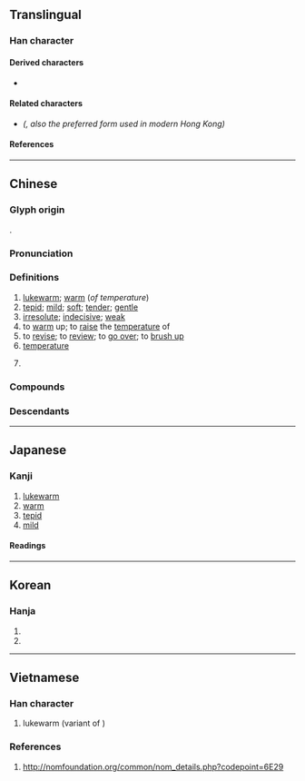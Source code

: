 {{also|温}}
{{character info}}
==Translingual==
{{ja-forms|[[温]]|[[温]]|溫}}

===Han character===
{{Han char|rn=85|rad=水|as=10|sn=13|four=36117|canj=EWOT|ids=⿰氵𥁕}}

====Derived characters====
* {{l|mul|[[薀]]([[蕰]]), [[𨷇]]}}

====Related characters====
* {{l|mul|[[温]]}} ''({{w|Simplified Chinese}}, also the preferred form used in modern Hong Kong)'' <!-- Refer HKSCS 2016 and http://input.foruto.com/ccc/gongbiu/dzijingbiu/ -->

====References====
{{Han ref|kx=0640.230|dkj=17968|hdz=31699.080|uh=6EAB}}

----

==Chinese==
{{zh-forms|s=温|t2=温}}
{{zh-wp|zh:溫姓|yue:温氏|nan:Un (súi-pêng)}}

===Glyph origin===
{{Han etym}}
{{Han compound|氵|alt1=水|𥁕|ls=psc|c1=s|c2=p}}.

===Pronunciation===
{{zh-pron
|m=wēn
|m-s=
|c=wan1
|c-t=vun1
|g=
|h=pfs=vûn
|j=
|mb=
|md=ŭng
|mn=un
|mn-t=ung1
|w=1un
|x=
|mc=y
|oc=y
|cat=a,v,pn
}}

===Definitions===
{{zh-hanzi}}

# [[lukewarm]]; [[warm]] (''of temperature'')
# [[tepid]]; [[mild]]; [[soft]]; [[tender]]; [[gentle]]
# [[irresolute]]; [[indecisive]]; [[weak]]
# to [[warm]] up; to [[raise]] the [[temperature]] of
# to [[revise]]; to [[review]]; to [[go over]]; to [[brush up]]
# [[temperature]]
# {{surname|zh}}
#: {{zh-x|^溫 ^家-寶|{{w|Wen Jiabao}}}}

===Compounds===
{{zh-der|三溫暖|低溫|低溫殺菌|低溫食品|保溫|保溫瓶|保溫箱|候溫|冬溫夏凊|別後寒溫|北溫帶|同溫層|囊溫郎當|基礎體溫|室溫|寒溫|寒溫序|常溫|常溫動物|常溫層|平均溫度|弼馬溫|恆溫|恆溫動物|恆溫層|扇枕溫席|扇枕溫衾|扇枕溫被|挾冰求溫|斜溫層|朱溫|桓溫|款語溫言|氣溫|水溫|溫克|溫八叉|溫卷|溫厚|溫吞吞|溫和|溫和飲食|溫哥華|溫婉|溫存|溫室|溫室效應|溫尼伯|溫居|溫嶠|溫差|溫布頓|溫席扇枕|溫帶|溫帶植物|溫帶氣旋|溫床|溫度|溫度表|溫度計|溫庭筠|溫情|溫情主義|溫故知新|溫文|溫文儒雅|溫文爾雅|溫暖|溫暾|溫書|溫柔|溫柔敦厚|溫柔鄉|溫毛|溫水|溫泉|溫泉浴|溫淳|溫湯|溫溫|溫潤|溫潤如玉|溫煦|溫熱|溫習|溫良|溫血動物|溫覺|溫酒|溫雅|溫順|溫飽|溫香豔玉|溫香軟玉|溫馨|溫馴|溫鰲妝燕|燃犀溫嶠|爾雅溫文|玉軟香溫|等溫線|絕對溫度|腼腆溫柔|舊夢重溫|色思溫|色溫|華氏溫標|薩爾溫江|變溫|變溫動物|變溫層|超低溫|軟玉溫香|軟語溫存|軟香溫玉|逆溫|逆溫層|鄂溫克族|重溫舊夢|重溫舊業|降溫|餘溫|香溫玉軟|香潤玉溫|馬克吐溫|體溫|體溫計|高溫|高溫消毒|高空逆溫|體溫錶|拿摩溫|溫州|溫宿}}

===Descendants===
{{CJKV||j=温|おん|온|ôn}}

{{zh-cat|Intermediate}}

----

==Japanese==
{{ja-kanji forms|温|溫}}

===Kanji===
{{ja-kanji|grade=|rs=水10|shin=温}}

# [[lukewarm]]
# [[warm]]
# [[tepid]]
# [[mild]]

====Readings====
{{ja-readings
|goon=おん
|kanon=おん
|toon=うん
|kun=あたた-か, あたた-める
}}

----

==Korean==

===Hanja===
{{ko-hanja|[[따뜻하다|따뜻할]]|온}}

# {{hanja form of|온|[[warm]]}}
# {{hanja form of|온|[[heat up]]}}

----

==Vietnamese==

===Han character===
{{vi-readings|reading=ôn|rs=水10}}

# lukewarm (variant of {{l|ko|温}})

===References===
# http://nomfoundation.org/common/nom_details.php?codepoint=6E29